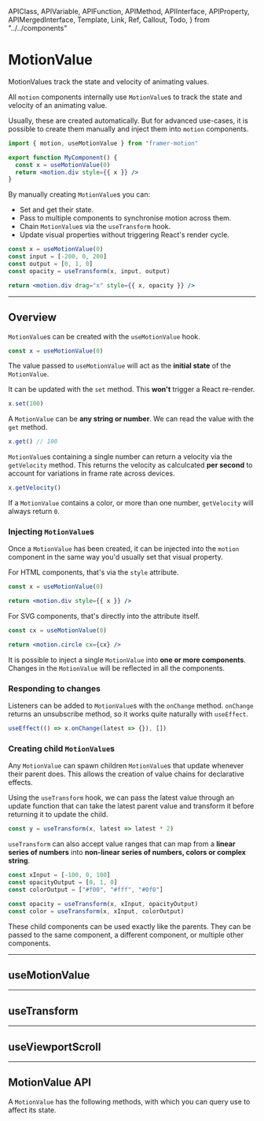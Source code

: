 <!-- 👋 Editing this file? Need help? → https://github.com/framer/api-docs/blob/master/CONTRIBUTING.md -->

  APIClass,
  APIVariable,
  APIFunction,
  APIMethod,
  APIInterface,
  APIProperty,
  APIMergedInterface,
  Template,
  Link,
  Ref,
  Callout,
  Todo,
} from "../../components"


# MotionValue

<span className="lead">
  MotionValues track the state and velocity of animating
  values.
</span>

<div>

All `motion` components internally use `MotionValue`s to track the state and velocity of an animating value.

Usually, these are created automatically. But for advanced use-cases, it is possible to create them manually and inject them into `motion` components.

</div>

```jsx
import { motion, useMotionValue } from "framer-motion"

export function MyComponent() {
  const x = useMotionValue(0)
  return <motion.div style={{ x }} />
}
```

<div>

By manually creating `MotionValue`s you can:

- Set and get their state.
- Pass to multiple components to synchronise motion across them.
- Chain `MotionValue`s via the `useTransform` hook.
- Update visual properties without triggering React's render cycle.

</div>

```jsx
const x = useMotionValue(0)
const input = [-200, 0, 200]
const output = [0, 1, 0]
const opacity = useTransform(x, input, output)

return <motion.div drag="x" style={{ x, opacity }} />
```

---

## Overview

`MotionValue`s can be created with the `useMotionValue` hook.

```jsx
const x = useMotionValue(0)
```

The value passed to `useMotionValue` will act as the **initial state** of the `MotionValue`.

It can be updated with the `set` method. This **won't** trigger a React re-render.

```jsx
x.set(100)
```

A `MotionValue` can be **any string or number**. We can read the value with the `get` method.

```jsx
x.get() // 100
```

`MotionValue`s containing a single number can return a velocity via the `getVelocity` method. This returns the velocity as calculcated **per second** to account for variations in frame rate across devices.

```jsx
x.getVelocity()
```

If a `MotionValue` contains a color, or more than one number, `getVelocity` will always return `0`.

### Injecting `MotionValue`s

Once a `MotionValue` has been created, it can be injected into the `motion` component in the same way you'd usually set that visual property.

For HTML components, that's via the `style` attribute.

```jsx
const x = useMotionValue(0)

return <motion.div style={{ x }} />
```

For SVG components, that's directly into the attribute itself.

```jsx
const cx = useMotionValue(0)

return <motion.circle cx={cx} />
```

It is possible to inject a single `MotionValue` into **one or more components**. Changes in the `MotionValue` will be reflected in all the components.

### Responding to changes

Listeners can be added to `MotionValue`s with the `onChange` method. `onChange` returns an unsubscribe method, so it works quite naturally with `useEffect`.

```jsx
useEffect(() => x.onChange(latest => {}), [])
```

### Creating child `MotionValue`s

Any `MotionValue` can spawn children `MotionValue`s that update whenever their parent does. This allows the creation of value chains for declarative effects.

Using the `useTransform` hook, we can pass the latest value through an update function that can take the latest parent value and transform it before returning it to update the child.

```jsx
const y = useTransform(x, latest => latest * 2)
```

`useTransform` can also accept value ranges that can map from a **linear series of numbers** into **non-linear series of numbers, colors or complex string**.

```jsx
const xInput = [-100, 0, 100]
const opacityOutput = [0, 1, 0]
const colorOutput = ["#f00", "#fff", "#0f0"]

const opacity = useTransform(x, xInput, opacityOutput)
const color = useTransform(x, xInput, colorOutput)
```

These child components can be used exactly like the parents. They can be passed to the same component, a different component, or multiple other components.

---

## useMotionValue

<APIFunction name="useMotionValue()" />

---

## useTransform

<APIFunction name="useTransform()" />

<APIFunction name="(useTransform:1)" />

---

## useViewportScroll

<APIFunction name="useViewportScroll()" />

---

## MotionValue API

A `MotionValue` has the following methods, with which you can query use to affect its state.

<APIFunction name="MotionValue.get()" />
<APIFunction name="MotionValue.getVelocity()" />
<APIFunction name="MotionValue.set()" />
<APIFunction name="MotionValue.isAnimating()" />
<APIFunction name="MotionValue.stop()" />
<APIFunction name="MotionValue.onChange()" />
<APIFunction name="MotionValue.destroy()" />
